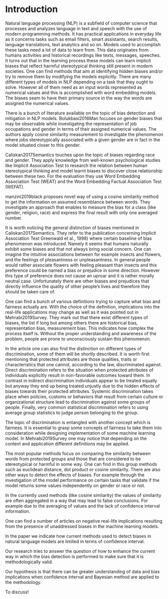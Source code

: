 # Introduction

<!--### Articles:

  1. "Are We Consistently Biased? Multidimensional Analysis of Biases in Distributional Word Vectors"
  https://www.aclweb.org/anthology/S19-1010.pdf 

  2. Proving the harmfullness of biases in models 
[source https://poseidon01.ssrn.com/delivery.php?ID=004020091089126117028081015085009075120015077012021005105005104113074127101113104030041107053119007034112081087110119071025006053026022082043000071011123067077124004027040024008122116091025075126111098104007096110113089007070120009111119015084097017092&EXT=pdf&INDEX=TRUE]

  3. Summary what causes bias short article
  [source https://kawine.github.io/blog/nlp/2019/09/23/bias.html]-->

<!-- Men Also Like Shopping: Reducing Gender Bias Amplification using Corpus-level Constraint -->
<!-- Bias in Bios: A Case Study of Semantic Representation Bias in a High-Stakes Setting -->

<!-- !bibliografia paperdraft; jabref
4.pomysly na czwarty rozdzial - podsumowanie; 
jak mierzyc bias za pomoca jednej liczby?
IAT - test psychologiczny -->

<!-- 
    1.state the general topic and give some background
    2.provide a review of the literature related to the topic
    3.define the terms and scope of the topic
    4.outline the current situation
    5.evaluate the current situation (advantages/ disadvantages) and identify the gap
    6.identify the importance of the proposed research
    7.state the research problem/ questions
    8.state the research aims and/or research objectives
    9.state the hypotheses
    10.outline the order of information in the thesis
    11.outline the methodology
-->


\textbf{state the general topic and give some background}

Natural language processing (NLP) is a subfield of computer science that processes and analyzes language in text and speech 
with the use of modern programming methods. It has practical applications in everyday life as it concerns tasks such as email filters,
smart assistants, search results, language translations, text analytics and so on. Models used to accomplish these tasks need a lot of
data to learn from. This data originates from humans activities and historical recordings like texts, messages, speeches. It turns out
that in the learning process these models can learn implicit biases that reflect harmful stereotypical thinking still present in modern societies. One can find methods that aim at identifying hidden biases and/or try to remove them by modifying the models explicitly. 
There are many different types of models in NLP depending on a task that they ought to solve. However all of them need as an input words represented as numerical values and this is accomplished with word embedding models. The biases seem to have their primary source
in the way the words are assigned the numerical values.
\newline

\textbf{review of the literature related to the topic}

There is a bunch of literature available on the topic of bias detection and mitigation in NLP models. Bolukbasi2016Man focuses on gender
biases that may be observable while investigating the representation of job occupations and gender in terms of their assigned numerical
values. The authors apply cosine similarity measurement to investigate the phenomenon where jobs stereotypically associated with a given
gender are in fact in the model situated closer to this gender. 

Caliskan2017Semantics touches upon the topic of biases regarding race and gender. They apply knowledge from well-known psychological studies like Implicit Association Test to research the relation between human stereotypical thinking and model learnt biases to
discover close relationship between these two. For the evaluation they use Word Embedding Association Test (WEAT) and the Word Embedding Factual Association Test (WEFAT). 

manzini2019black proposes novel way of using a cosine similarity method to get the information on assumed resemblance between words. They investigate 
an approach that enables to measure the bias for a class (like gender, religion, race) and express the final result with only one averaged number.
\newline

<!-- Nissim2019Fair -->


\textbf{define the terms and scope of the topic}

It is worth noticing the general distinction of biases mentioned in Caliskan2017Semantics. They refer to the publication concerning Implicit Association
Test Greenwald et al., 1998) where certain baseline of bias phenomenon was introduced. Namely it seems that humans naturally exhibit some biases and
that not always bring social concern. One can imagine the intuitive associations between for example insects and flowers, and the feelings of pleasantness or unpleasantness. In general people would rather associate flowers with feeling pleasant than insects and this preference could be named a bias or
prejudice in some direction. However this type of preference does not cause an uproar and it is rather morally neutral case. Unfortunately there are other
biases and prejudices that directly influence the quality of other people's lives and therefore they should be taken care of. 

One can find a bunch of various definitions trying to capture what bias and fairness actually are. With the choice of the definition, implications into the real-life applications may change as well as it was pointed out in Mehrabi2019Survey. They mark out that there exist different types of biases, the list if long but among others there are historical bias, representation bias, measurement bias. This indicates how complex the process itself is. Without the proper understanding and awareness of the problem, people are prone to unconsciously sustain this phenomenon.

In the article one can also find the distinction on different types of discrimination, some of them will be shortly described. It is worth first mentioning that protected attributes are those qualities, traits or characteristics that one cannot, according to the law, discriminated against.
Direct discrimination refers to the situation when protected attributes of individuals explicitly result in non-favorable outcomes toward them. In contrast in indirect discrimination individuals appear to be treated equally but anyway they end up being treated unjustly due to the hidden effects of biases towards their protected attributes. Systemic discrimination takes place when policies, customs or behaviors that result from certain culture or organizational structure lead to discrimination against some groups of people. Finally, very common statistical discrimination refers to using
average group statistics to judge person belonging to the group. 

The topic of discrimination is entangled with another concept which is fairness. It is essential to grasp some concepts of fairness to take them into
consideration while designing implementation of some machine learning model. In Mehrabi2019Survey one may notice that depending on the context and application different definitions may be applied.
\newline


\textbf{outline the current situation}
The most popular methods focus on comparing the similarity between words from protected groups and those that are considered to be stereotypical or harmful in some way. One can find in this group methods such as euclidean distance, dot product or cosine similarity. There are also other ways to detect the effects of biases. For example through the investigation of the model performance on certain tasks that validate if the model returns some values 
independently on gender or race or not. 
\newline

\textbf{evaluate the current situation (advantages/ disadvantages) and identify the gap}

In the currently used methods (like cosine similarity) the values of similarity are often aggregated in a way that may lead to false conclusions. For 
example due to the averaging of values and the lack of confidence interval information. 
\newline

\textbf{identify the importance of the proposed research}
One can find a number of articles on negative real-life implications resulting from the presence of unaddressed biases in the machine learning models.
\newline


\textbf{state the research problem/ questions}

In the paper we indicate how current methods used to detect biases in natural language models are limited in terms of confidence interval.
\newline

\textbf{state the research aims and/or research objectives}

Our research tries to answer the question of how to enhance the current way in which the bias detection is performed to make sure that it is
methodologically valid.
\newline

\textbf{state the hypotheses}

Our hypothesis is that there can be greater understanding of data and bias implications when confidence interval and Bayesian method are applied to the
methodology.
\newline
<!-- \textbf{outline the order of information in the thesis} -->

\textbf{outline the methodology}

To discuss!





